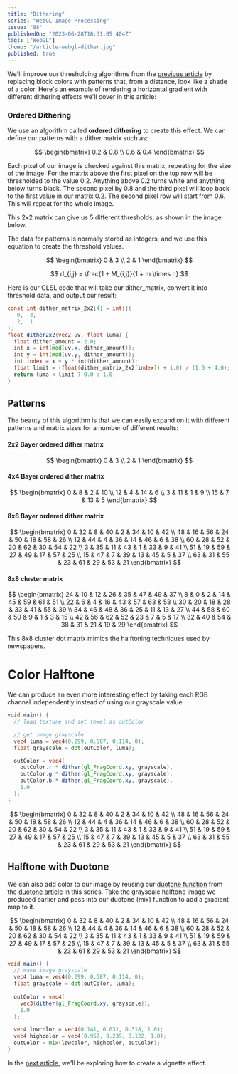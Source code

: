 ```yaml
---
title: "Dithering"
series: "WebGL Image Processing"
issue: "08"
publishedOn: "2023-06-28T16:31:05.404Z"
tags: ["WebGL"]
thumb: "/article-webgl-dither.jpg"
published: true
---
```


<WebGLImageProcessingIntro />

<Dither step="6-dither-8x8" />

We'll improve our thresholding algorithms from the [previous article](/p/webgl-thresholding) by replacing block colors with patterns that, from a distance, look like a shade of a color. Here's an example of rendering a horizontal gradient with different dithering effects we'll cover in this article:

<Dither step="dither-gradient" label="Dithering patterns on a gradient"/>

### Ordered Dithering 

We use an algorithm called **ordered dithering** to create this effect. We can define our patterns with a dither matrix such as:

$$
\begin{bmatrix}
  0.2 & 0.8 \\
  0.6 & 0.4
\end{bmatrix}
$$

Each pixel of our image is checked against this matrix, repeating for the size of the image. For the matrix above the first pixel on the top row will be thresholded to the value 0.2. Anything above 0.2 turns white and anything below turns black. The second pixel by 0.8 and the third pixel will loop back to the first value in our matrix 0.2. The second pixel row will start from 0.6. This will repeat for the whole image.

This 2x2 matrix can give us 5 different thresholds, as shown in the image below.

<Dither step="gradient-dither-2x2" />

The data for patterns is normally stored as integers, and we use this equation to create the threshold values.

$$
\begin{bmatrix}
  0 & 3 \\
  2 & 1 
\end{bmatrix}
$$

$$
d_{i,j} =
\frac{1 + M_{i,j}}{1 + m \times n}
$$

Here is our GLSL code that will take our dither_matrix, convert it into threshold data, and output our result:

```glsl
const int dither_matrix_2x2[4] = int[](
   0,  3,  
   2,  1
);
float dither2x2(vec2 uv, float luma) {
  float dither_amount = 2.0;
  int x = int(mod(uv.x, dither_amount));
  int y = int(mod(uv.y, dither_amount));
  int index = x + y * int(dither_amount);
  float limit = (float(dither_matrix_2x2[index]) + 1.0) / (1.0 + 4.0);
  return luma < limit ? 0.0 : 1.0;
}
```

## Patterns

The beauty of this algorithm is that we can easily expand on it with different patterns and matrix sizes for a number of different results:

#### 2x2 Bayer ordered dither matrix

$$
\begin{bmatrix}
  0 & 3 \\
  2 & 1 
\end{bmatrix}
$$

<Dither step="4-dither-2x2" />

#### 4x4 Bayer ordered dither matrix
$$
\begin{bmatrix}
  0 & 8 & 2 & 10 \\
  12 & 4 & 14 & 6 \\
  3 & 11 & 1 & 9 \\
  15 & 7 & 13 & 5
\end{bmatrix}
$$

<Dither step="5-dither-4x4" />

#### 8x8 Bayer ordered dither matrix
$$
\begin{bmatrix}
   0 & 32 & 8 & 40 & 2 & 34 & 10 & 42 \\
  48 & 16 & 56 & 24 & 50 & 18 & 58 & 26 \\
  12 & 44 & 4 & 36 & 14 & 46 & 6 & 38 \\
  60 & 28 & 52 & 20 & 62 & 30 & 54 & 22 \\
   3 & 35 & 11 & 43 & 1 & 33 & 9 & 41 \\
  51 & 19 & 59 & 27 & 49 & 17 & 57 & 25 \\
  15 & 47 & 7 & 39 & 13 & 45 & 5 & 37 \\
  63 & 31 & 55 & 23 & 61 & 29 & 53 & 21
\end{bmatrix}
$$

<Dither step="6-dither-8x8" />

#### 8x8 cluster matrix
$$
\begin{bmatrix}
  24 & 10 & 12 & 26 & 35 & 47 & 49 & 37 \\
  8 & 0 & 2 & 14 & 45 & 59 & 61 & 51 \\
  22 & 6 & 4 & 16 & 43 & 57 & 63 & 53 \\
  30 & 20 & 18 & 28 & 33 & 41 & 55 & 39 \\
  34 & 46 & 48 & 36 & 25 & 11 & 13 & 27 \\
  44 & 58 & 60 & 50 & 9 & 1 & 3 & 15 \\
  42 & 56 & 62 & 52 & 23 & 7 & 5 & 17 \\
  32 & 40 & 54 & 38 & 31 & 21 & 19 & 29
\end{bmatrix}
$$

<Dither step="7-dither-cluster" />

This 8x8 cluster dot matrix mimics the halftoning techniques used by newspapers.

# Color Halftone

We can produce an even more interesting effect by taking each RGB channel independently instead of using our grayscale value.

```glsl 
void main() {
  // load texture and set texel as outColor

  // get image grayscale
  vec4 luma = vec4(0.299, 0.587, 0.114, 0);
  float grayscale = dot(outColor, luma);

  outColor = vec4(
    outColor.r * dither(gl_FragCoord.xy, grayscale),
    outColor.g * dither(gl_FragCoord.xy, grayscale),
    outColor.b * dither(gl_FragCoord.xy, grayscale),
    1.0
  );
}
```

$$
\begin{bmatrix}
   0 & 32 & 8 & 40 & 2 & 34 & 10 & 42 \\
  48 & 16 & 56 & 24 & 50 & 18 & 58 & 26 \\
  12 & 44 & 4 & 36 & 14 & 46 & 6 & 38 \\
  60 & 28 & 52 & 20 & 62 & 30 & 54 & 22 \\
   3 & 35 & 11 & 43 & 1 & 33 & 9 & 41 \\
  51 & 19 & 59 & 27 & 49 & 17 & 57 & 25 \\
  15 & 47 & 7 & 39 & 13 & 45 & 5 & 37 \\
  63 & 31 & 55 & 23 & 61 & 29 & 53 & 21
\end{bmatrix}
$$

<Dither step="8-dither-color" />

## Halftone with Duotone

We can also add color to our image by reusing our [duotone function](/p/webgl-duotone) from the [duotone article](/p/webgl-duotone) in this series. Take the grayscale halftone image we produced earlier and pass into our duotone (mix) function to add a gradient map to it.

$$
\begin{bmatrix}
   0 & 32 & 8 & 40 & 2 & 34 & 10 & 42 \\
  48 & 16 & 56 & 24 & 50 & 18 & 58 & 26 \\
  12 & 44 & 4 & 36 & 14 & 46 & 6 & 38 \\
  60 & 28 & 52 & 20 & 62 & 30 & 54 & 22 \\
   3 & 35 & 11 & 43 & 1 & 33 & 9 & 41 \\
  51 & 19 & 59 & 27 & 49 & 17 & 57 & 25 \\
  15 & 47 & 7 & 39 & 13 & 45 & 5 & 37 \\
  63 & 31 & 55 & 23 & 61 & 29 & 53 & 21
\end{bmatrix}
$$

<Dither step="9-dither-duotone" />

```glsl 
void main() {
  // make image grayscale
  vec4 luma = vec4(0.299, 0.587, 0.114, 0);
  float grayscale = dot(outColor, luma);
  
  outColor = vec4(
    vec3(dither(gl_FragCoord.xy, grayscale)),
    1.0
  );

  vec4 lowcolor = vec4(0.141, 0.031, 0.318, 1.0);
  vec4 highcolor = vec4(0.957, 0.239, 0.122, 1.0);
  outColor = mix(lowcolor, highcolor, outColor);
}
```

In the [next article](/p/webgl-vignette), we'll be exploring how to create a vignette effect.

<ArticlePreview slug="webgl-vignette" />
